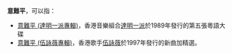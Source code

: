 '''意難平'''，可以指：
* [[意難平_(達明一派專輯)|意難平 (達明一派專輯)]]，香港音樂組合[[達明一派|達明一派]]於1989年發行的第五張粵語大碟
* [[意難平_(伍詠薇專輯)|意難平 (伍詠薇專輯)]]，香港歌手[[伍詠薇|伍詠薇]]於1997年發行的新曲加精選。
{{disambig|YNP|Cat=三字消歧义}}